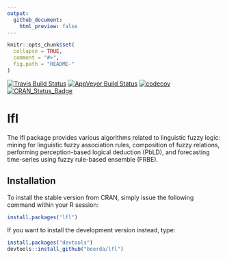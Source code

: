 ```yaml
---
output:
  github_document:
    html_preview: false
---
```


<!-- README.md is generated from README.Rmd. Please edit that file -->

```r
knitr::opts_chunk$set(
  collapse = TRUE,
  comment = "#>",
  fig.path = "README-"
)
```

[![Travis Build Status](https://travis-ci.org/beerda/lfl.svg?branch=master)](https://travis-ci.org/beerda/lfl)
[![AppVeyor Build Status](https://ci.appveyor.com/api/projects/status/github/beerda/lfl?branch=master&svg=true)](https://ci.appveyor.com/project/beerda/lfl)
[![codecov](https://codecov.io/gh/beerda/lfl/branch/master/graph/badge.svg)](https://codecov.io/gh/beerda/lfl)
[![CRAN_Status_Badge](http://www.r-pkg.org/badges/version/lfl)](https://cran.r-project.org/package=lfl)


# lfl

The lfl package provides various algorithms related to linguistic fuzzy logic: mining for linguistic fuzzy association
rules, composition of fuzzy relations, performing  perception-based logical deduction (PbLD),  and forecasting
time-series using fuzzy rule-based ensemble (FRBE).

## Installation

To install the stable version from CRAN, simply issue the following command within your R session:

```r
install.packages("lfl")
```

If you want to install the development version instead, type:

```r
install.packages("devtools")
devtools::install_github("beerda/lfl")
```
